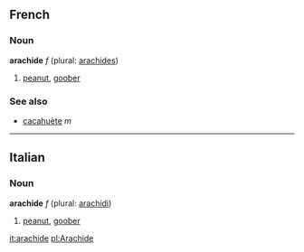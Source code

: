 ==French==
===Noun===
'''arachide''' ''f'' (plural: [[arachides]])

# [[peanut]], [[goober]]

===See also===
*[[cacahuète]] ''m''<!-- unsure if they're synonyms, maybe one is food and one is plant? -->

----

==Italian==
===Noun===
'''arachide''' ''f'' (plural: [[arachidi]])

# [[peanut]], [[goober]]

[[it:arachide]]
[[pl:Arachide]]